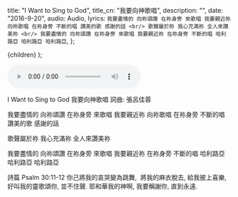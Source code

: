 
  title: "I Want to Sing to God",
  title_cn: "我要向神歌唱",
  description: "",
  date: "2016-9-20",
  audio: Audio,
  lyrics: `我要盡情的
向祢頌讚
在祢身旁
來歌唱
我要親近祢
向祢歌唱
在祢身旁
不斷的唱
讚美的歌
感謝的話
<br/>
歌聲屬於祢
我心充滿祢
全人來讚美祢
<br/>
我要盡情的
向祢頌讚
在祢身旁
來歌唱
我要親近祢
在祢身旁
不斷的唱
哈利路亞
哈利路亞
哈利路亞`,
};

  <MDXWrapper meta={meta}>{children}</MDXWrapper>
);

<audio controls src={Audio}></audio>

I Want to Sing to God
我要向神歌唱
詞曲: 張呂佳蓉

我要盡情的
向祢頌讚
在祢身旁
來歌唱
我要親近祢
向祢歌唱
在祢身旁
不斷的唱
讚美的歌
感謝的話

歌聲屬於祢
我心充滿祢
全人來讚美祢

我要盡情的
向祢頌讚
在祢身旁
來歌唱
我要親近祢
在祢身旁
不斷的唱
哈利路亞
哈利路亞
哈利路亞

詩篇 Psalm 30:11-12
你己將我的哀哭變為跳舞,
​ 將我的麻衣脫去, 給我披上喜樂,
好叫我的靈歌頌你, 並不住聲.
耶和華我的神啊, 我要稱謝你, 直到永遠.
